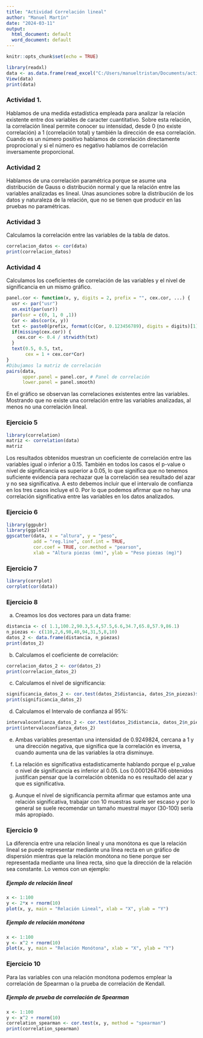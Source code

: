 ```yaml
---
title: "Actividad Correlación lineal"
author: "Manuel Martín"
date: "2024-03-11"
output:
  html_document: default
  word_document: default
---
```


```r
knitr::opts_chunk$set(echo = TRUE)
```


```r
library(readxl)
data <- as.data.frame(read_excel("C:/Users/manueltristan/Documents/actividadcorrelacionlineal/data.xls"))
View(data)
print(data)
```


### Actividad 1.
Hablamos de una medida estadística empleada para analizar la relación existente entre dos variables de caracter cuantitativo. Sobre esta relación, la correlación lineal permite conocer su intensidad, desde 0 (no existe correlación) a 1 (correlación total) y también la dirección de esa correlación. Cuando es un número positivo hablamos de correlación directamente proprocional y si el número es negativo hablamos de correlación inversamente proporcional.

### Actividad 2
Hablamos de una correlación paramétrica porque se asume una distribución de Gauss o distribución normal y que la relación entre las variables analizadas es lineal. Unas asunciones sobre la distribución de los datos y naturaleza de la relación, que no se tienen que producir en las pruebas no paramétricas. 

### Actividad 3
Calculamos la correlación entre las variables de la tabla de datos. 

```r
correlacion_datos <- cor(data)
print(correlacion_datos)
```


### Actividad 4
Calculamos los coeficientes de correlación de las variables y el nivel de significancia en un mismo gráfico.

```r
panel.cor <- function(x, y, digits = 2, prefix = "", cex.cor, ...) {
  usr <- par("usr")
  on.exit(par(usr))
  par(usr = c(0, 1, 0 ,1))
  Cor <- abs(cor(x, y)) 
  txt <- paste0(prefix, format(c(Cor, 0.123456789), digits = digits)[1])
  if(missing(cex.cor)) {
    cex.cor <- 0.4 / strwidth(txt)
  }
  text(0.5, 0.5, txt,
       cex = 1 + cex.cor*Cor)
}
#Dibujamos la matriz de correlación
pairs(data,
      upper.panel = panel.cor, # Panel de correlación
      lower.panel = panel.smooth)
```

En el gráfico se observan las correlaciones existentes entre las variables. Mostrando que no existe una correlación entre las variables analizadas, al menos no una correlación lineal. 

### Ejercicio 5

```r
library(correlation)
matriz <- correlation(data)
matriz
```
Los resultados obtenidos muestran un coeficiente de correlación entre las variables igual o inferior a 0.15. También en todos los casos el p-value o nivel de significancia es superior a 0.05, lo que significa que no tenemos suficiente evidencia para rechazar que la correlación sea resultado del azar y no sea significativa. A esto debemos incluir que el intervalo de confianza en los tres casos incluye el 0. Por lo que podemos afirmar que no hay una correlación significativa entre las variables en los datos analizados. 

### Ejercicio 6 

```r
library(ggpubr)
library(ggplot2)
ggscatter(data, x = "altura", y = "peso",
          add = "reg.line", conf.int = TRUE,
          cor.coef = TRUE, cor.method = "pearson",
          xlab = "Altura piezas (mm)", ylab = "Peso piezas (mg)")
```

### Ejercicio 7
```r
library(corrplot)
corrplot(cor(data))
```

### Ejercicio 8
a) Creamos los dos vectores para un data frame: 

```r
distancia <- c( 1.1,100.2,90.3,5.4,57.5,6.6,34.7,65.8,57.9,86.1)
n_piezas <- c(110,2,6,98,40,94,31,5,8,10)
datos_2 <- data.frame(distancia, n_piezas)
print(datos_2)
```

b) Calculamos el coeficiente de correlación: 

```r
correlacion_datos_2 <- cor(datos_2)
print(correlacion_datos_2)
```

c) Calculamos el nivel de significancia:

```r
significancia_datos_2 <- cor.test(datos_2$distancia, datos_2$n_piezas)$p.value
print(significancia_datos_2)
```

d) Calculamos el Intervalo de confianza al 95%:

```r
intervaloconfianza_datos_2 <- cor.test(datos_2$distancia, datos_2$n_piezas)$conf.int
print(intervaloconfianza_datos_2)
```
e) Ambas variables presentan una intensidad de 0.9249824, cercana a 1 y una dirección negativa, que significa que la correlación es inversa, cuando aumenta una de las variables la otra disminuye.

f) La relación es significativa estadisticamente hablando porque el p_value o nivel de significancia es inferior al 0.05. Los 0.0001264706 obtenidos justifican pensar que la correlación obtenida no es resultado del azar y que es significativa.

g) Aunque el nivel de significancia permita afirmar que estamos ante una relación significativa, trabajar con 10 muestras suele ser escaso y por lo general se suele recomendar un tamaño muestral mayor (30-100) sería más apropiado. 

### Ejercicio 9

La diferencia entre una relación lineal y una monótona es que la relación lineal se puede representar mediante una línea recta en un gráfico de dispersión mientras que la relación monótona no tiene porque ser representada mediante una línea recta, sino que la dirección de la relación sea constante. Lo vemos con un ejemplo:

##### Ejemplo de relación lineal
```r
x <- 1:100
y <- 2*x + rnorm(10)
plot(x, y, main = "Relación Lineal", xlab = "X", ylab = "Y")
```
##### Ejemplo de relación monótona
```r
x <- 1:100
y <- x^2 + rnorm(10)
plot(x, y, main = "Relación Monótona", xlab = "X", ylab = "Y")
```

### Ejercicio 10 

Para las variables con una relación monótona podemos emplear la correlación de Spearman o la prueba de correlación de Kendall.

##### Ejemplo de prueba de correlación de Spearman
```r
x <- 1:100
y <- x^2 + rnorm(10)
correlation_spearman <- cor.test(x, y, method = "spearman")
print(correlation_spearman)
```